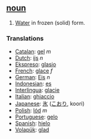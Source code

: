 == [[noun]] ==
#[[Water]] in frozen (solid) form.

=== Translations === 
*[[Catalan]]: [[gel]] ''m''
*[[Dutch]]: [[ijs]] ''n''
*[[Ekspreso]]: [[glasio]]
*[[French]]: [[glace]] ''f''
*[[German]]: [[Eis]] ''n''
*[[Indonesian]]: [[es]]
*[[Interlingua]]: [[glacie]] 
*[[Italian]]: [[ghiaccio]]
*[[Japanese]]: [[氷]] ([[こおり]], koori)
*[[Polish]]: [[lód]] ''m''
*[[Portuguese]]: [[gelo]] 
*[[Spanish]]: [[hielo]]
*[[Volapük]]: [[glad]]